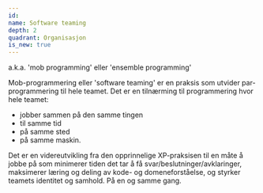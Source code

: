 ```yaml
---
id:
name: Software teaming
depth: 2
quadrant: Organisasjon
is_new: true
---
```


a.k.a. 'mob programming' eller 'ensemble programming'

Mob-programmering eller 'software teaming' er en praksis som utvider par-programmering til hele teamet. 
Det er en tilnærming til programmering hvor hele teamet:
- jobber sammen på den samme tingen
- til samme tid
- på samme sted
- på samme maskin.

Det er en videreutvikling fra den opprinnelige XP-praksisen til en måte å 
jobbe på som minimerer tiden det tar å få svar/beslutninger/avklaringer, 
maksimerer læring og deling av kode- og domeneforståelse, og styrker teamets 
identitet og samhold. På en og samme gang.